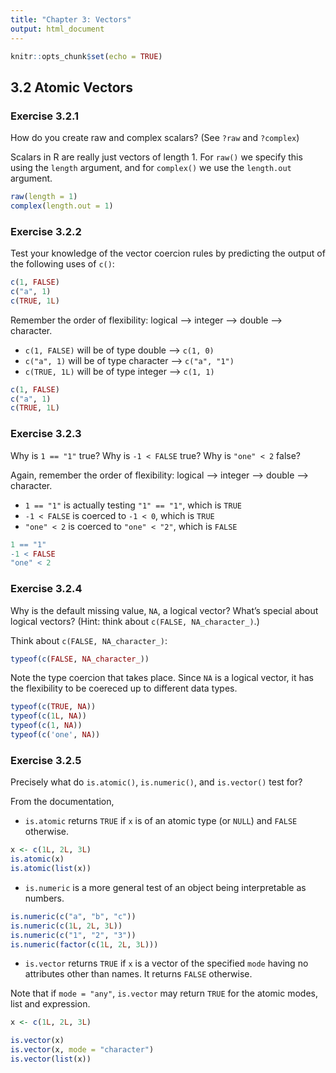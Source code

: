 ```yaml
---
title: "Chapter 3: Vectors"
output: html_document
---
```


```r
knitr::opts_chunk$set(echo = TRUE)
```

## 3.2 Atomic Vectors

### Exercise 3.2.1 

How do you create raw and complex scalars? (See `?raw` and `?complex`)

Scalars in R are really just vectors of length 1. For `raw()` we specify 
this using the `length` argument, and for `complex()` we use the `length.out` 
argument.

```r
raw(length = 1)
complex(length.out = 1)
```

### Exercise 3.2.2

Test your knowledge of the vector coercion rules by predicting the output of 
the following uses of `c()`:

```r
c(1, FALSE)
c("a", 1)
c(TRUE, 1L)
```

Remember the order of flexibility: logical --> integer --> double --> character.

* `c(1, FALSE)` will be of type double --> `c(1, 0)`
* `c("a", 1)` will be of type character --> `c("a", "1")`
* `c(TRUE, 1L)` will be of type integer --> `c(1, 1)`

```r
c(1, FALSE)
c("a", 1)
c(TRUE, 1L)
```

### Exercise 3.2.3

Why is `1 == "1"` true? Why is `-1 < FALSE` true? Why is `"one" < 2` false?

Again, remember the order of flexibility: logical --> integer --> double --> 
character.

* `1 == "1"` is actually testing `"1" == "1"`, which is `TRUE`
* `-1 < FALSE` is coerced to `-1 < 0`, which is `TRUE`
* `"one" < 2` is coerced to `"one" < "2"`, which is `FALSE`

```r
1 == "1"
-1 < FALSE
"one" < 2
```

### Exercise 3.2.4

Why is the default missing value, `NA`, a logical vector? What’s special about 
logical vectors? (Hint: think about `c(FALSE, NA_character_)`.)

Think about `c(FALSE, NA_character_)`:

```r
typeof(c(FALSE, NA_character_))
```

Note the type coercion that takes place. Since `NA` is a logical vector, it has 
the flexibility to be coereced up to different data types.

```r
typeof(c(TRUE, NA))
typeof(c(1L, NA))
typeof(c(1, NA))
typeof(c('one', NA))
```

### Exercise 3.2.5

Precisely what do `is.atomic()`, `is.numeric()`, and `is.vector()` test for?

From the documentation,

* `is.atomic` returns `TRUE` if `x` is of an atomic type (or `NULL`) and 
`FALSE` otherwise.

```r
x <- c(1L, 2L, 3L)
is.atomic(x)
is.atomic(list(x))
```

* `is.numeric` is a more general test of an object being interpretable as 
numbers.

```r
is.numeric(c("a", "b", "c"))
is.numeric(c(1L, 2L, 3L))
is.numeric(c("1", "2", "3"))
is.numeric(factor(c(1L, 2L, 3L)))
```

* `is.vector` returns `TRUE` if `x` is a vector of the specified `mode` having 
no attributes other than names. It returns `FALSE` otherwise.

Note that if `mode = "any"`, `is.vector` may return `TRUE` for the atomic 
modes, list and expression.

```r
x <- c(1L, 2L, 3L)

is.vector(x)
is.vector(x, mode = "character")
is.vector(list(x))
```

